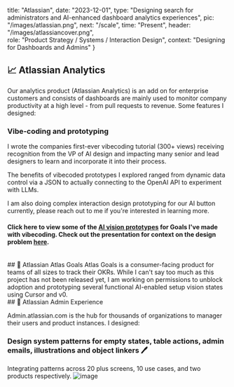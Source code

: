
  title: "Atlassian",
  date: "2023-12-01",
  type: "Designing search for administrators and AI-enhanced dashboard analytics experiences",
  pic: "/images/atlassian.png",
  next: "/scale",
  time: "Present",
  header: "/images/atlassiancover.png",   
  role: "Product Strategy / Systems / Interaction Design",
  context: "Designing for Dashboards and Admins"
}


## 📈 Atlassian Analytics 

Our analytics product (Atlassian Analytics) is an add on for enterprise customers and consists of dashboards are mainly used to monitor company productivity at a high level - from pull requests to revenue. Some features I designed: 
<Row content1="<h3>AI-gen SQLite Custom Formulas ✨</h3><em><h4><a href='https://connieliu.work/customformula'>Case study</a> (password in resume!)</h4></em><p>Led to 11% increase in accuracy, AI-generated represented 25% of all custom formulas created, reduced support requests by 91% and increased overall custom formula creation by 30%.</p>" 
content2="<img src = '/atlassian/AI_formula.gif' />"
/>

<Row content1="<h3>Custom templates 📊 </h3> <em><h4>Transferring case study in progress, please contact me for more info!</h4></em><p>Making it easier to reuse company-specific dashboards to increase overall dashboard MAU and increase enterprise product adoption.</p>" 
content2="<img src = '/atlassian/customtemp.png' />"
/>

<Row content1="<h3>Generative AI Research 🔬 </h3><p>Led exploratory user research on receptions to Chart Insights and Dashboard Insights (concept) which received recognition from Head of Product and impacted the Rovo AI team's roadmap.</p>" 
content2="<img src = '/atlassian/genai.png' />"
/>

### Vibe-coding and prototyping

I wrote the companies first-ever vibecoding tutorial (300+ views) receiving recognition from the VP of AI design and impacting many senior and lead designers to learn and incorporate it into their process. 

The benefits of vibecoded prototypes I explored ranged from dynamic data control via a JSON to actually connecting to the OpenAI API to experiment with LLMs.

I am also doing complex interaction design prototyping for our AI button currently, please reach out to me if you're interested in learning more. 

#### Click here to view some of the [AI vision prototypes](https://www.figma.com/proto/DPlKenjlZAWzJr7iLvQSjv/AI-Jam-Ideas-for-Goals?page-id=585%3A3561&node-id=586-3705&p=f&viewport=22%2C339%2C0.08&t=qbDXjHASuUw6MS6q-1&scaling=contain&content-scaling=fixed&starting-point-node-id=586%3A3705) for Goals I've made with vibecoding. Check out the presentation for context on the design problem [here](https://www.figma.com/proto/DPlKenjlZAWzJr7iLvQSjv/AI-Jam-Ideas-for-Goals?page-id=286%3A54&node-id=295-33824&p=f&viewport=317%2C191%2C0.06&t=n0AUdwOxbACRXT1S-1&scaling=scale-down&content-scaling=fixed&starting-point-node-id=295%3A33824&show-proto-sidebar=1).

<br />
## 🎯 Atlassian Atlas Goals 
Atlas Goals is a consumer-facing product for teams of all sizes to track their OKRs. While I can't say too much as this project has not been released yet, I am working on permissions to unblock adoption and prototyping several functional AI-enabled setup vision states using Cursor and v0.
<br />
## 👤 Atlassian Admin Experience

Admin.atlassian.com is the hub for thousands of organizations to manager their users and product instances. I designed:
<Row content1="<h3>A search experience and vision for thousands of administrators 🔍</h3><em><h4><a href='https://community.atlassian.com/t5/Atlassian-Platform-articles/Introducing-Atlassian-Administration-Search-Find-Settings-Faster/ba-p/2778798'>Announcement</a></h4></em><p>Led research and design for feature that doubled the rate of successful searches to 44%.</p>" 
content2="<img src = '/atlassian/search.gif'  autoplay loop />"
/>
<br />
<Row content1="<h3>Designing complex flows to unblock datacenter to cloud migration ☁️</h3><p>End to end project touching three different product surfaces spanning two other teams and timezones to solve a key blocker for enterprise companies.</p>" 
content2="<img src = '/atlassian/flow.png' />"
/>

### Design system patterns for empty states, table actions, admin emails, illustrations and object linkers 🖊️
Integrating patterns across 20 plus screens, 10 use cases, and two products respectively.
![image](/atlassian/designsystem.png)
<br />
